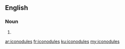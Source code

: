 ==English==

===Noun===
{{head|en|plural}}

# {{plural of|iconodule|lang=en|nocat=1}}

[[ar:iconodules]]
[[fr:iconodules]]
[[ku:iconodules]]
[[my:iconodules]]